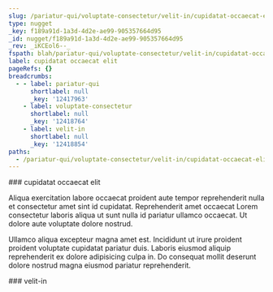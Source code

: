 ```yaml
---
slug: /pariatur-qui/voluptate-consectetur/velit-in/cupidatat-occaecat-elit
type: nugget
_key: f189a91d-1a3d-4d2e-ae99-905357664d95
_id: nugget/f189a91d-1a3d-4d2e-ae99-905357664d95
_rev: _iKCEol6--_
fspath: blah/pariatur-qui/voluptate-consectetur/velit-in/cupidatat-occaecat-elit.md
label: cupidatat occaecat elit
pageRefs: {}
breadcrumbs:
  - - label: pariatur-qui
      shortlabel: null
      _key: '12417963'
    - label: voluptate-consectetur
      shortlabel: null
      _key: '12418764'
    - label: velit-in
      shortlabel: null
      _key: '12418854'
paths:
  - /pariatur-qui/voluptate-consectetur/velit-in/cupidatat-occaecat-elit
---
```


<NuggetArea>
<Nugget slug="/pariatur-qui/voluptate-consectetur/velit-in/cupidatat-occaecat-elit" type="nugget" _key="f189a91d-1a3d-4d2e-ae99-905357664d95" _id="nugget/f189a91d-1a3d-4d2e-ae99-905357664d95" _rev="_iKCEol6--_" fspath="blah/pariatur-qui/voluptate-consectetur/velit-in/cupidatat-occaecat-elit.md" label="cupidatat occaecat elit" paths="/pariatur-qui/voluptate-consectetur/velit-in/cupidatat-occaecat-elit">
<NuggetBody>
### cupidatat occaecat elit

Aliqua exercitation labore occaecat proident aute tempor reprehenderit nulla et consectetur amet sint id cupidatat. Reprehenderit amet occaecat Lorem consectetur laboris aliqua ut sunt nulla id pariatur ullamco occaecat. Ut dolore aute voluptate dolore nostrud.

Ullamco aliqua excepteur magna amet est. Incididunt ut irure proident proident voluptate cupidatat pariatur duis. Laboris eiusmod aliquip reprehenderit ex dolore adipisicing culpa in. Do consequat mollit deserunt dolore nostrud magna eiusmod pariatur reprehenderit.

</NuggetBody>
<Breadcrumbs>
<Crumbs>
<Crumb _key="12417963" label="pariatur-qui" /><Crumb _key="12418764" label="voluptate-consectetur" /><Crumb _key="12418854" label="velit-in" />
</Crumbs>
</Breadcrumbs>
</Nugget>

<NuggetsInbound>
</NuggetsInbound>
<NuggetsOutbound>
</NuggetsOutbound>
</NuggetArea>
<PassagesInbound>
<Passage direction="inbound" type="passage" _key="12418854" _id="passage/12418854" _rev="_iKCEol6---" label="velit-in" passage="velit-in" fspath="blah/pariatur-qui/voluptate-consectetur/velit-in" paths="/pariatur-qui/voluptate-consectetur/velit-in" slug="/pariatur-qui/voluptate-consectetur/velit-in">
<NuggetBody>
### velit-in

</NuggetBody>
<Breadcrumbs>
<Crumbs>
<Crumb _key="12417963" label="pariatur-qui" /><Crumb _key="12418764" label="voluptate-consectetur" />
</Crumbs>
</Breadcrumbs>
</Passage>

</PassagesInbound>
<PassagesOutbound>
</PassagesOutbound>